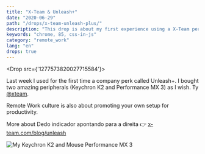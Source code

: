 ```yaml
---
title: "X-Team & Unleash+"
date: "2020-06-29"
path: "/drops/x-team-unleash-plus/"
description: "This drop is about my first experience using a X-Team perk called Unleash+"
keywords: "chrome, 85, css-in-js"
category: "remote_work"
lang: "en"
drops: true
---
```



<Drop src={'1277573820027715584'}>

Last week I used for the first time a company perk called Unleash+. I bought two amazing peripherals (Keychron K2 and Performance MX 3) as I wish. Ty [@xteam](https://twitter.com/xteam).

Remote Work culture is also about promoting your own setup for productivity.

More about Dedo indicador apontando para a direita 👉 [x-team.com/blog/unleash](https://x-team.com/blog/unleash)

![My Keychron K2 and Mouse Performance MX 3](https://pbs.twimg.com/media/EbranjbXsAIMNgA?format=jpg&name=medium)

</Drop>
